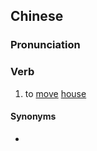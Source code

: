 ==Chinese==
{{zh-forms}}

===Pronunciation===
{{zh-pron
|c=bun1 uk1
|c-t=bon1 uuk2
|cat=v
}}

===Verb===
{{zh-verb}}

# {{lb|zh|Cantonese}} to [[move]] [[house]]

====Synonyms====
* {{zh-l|搬家}}